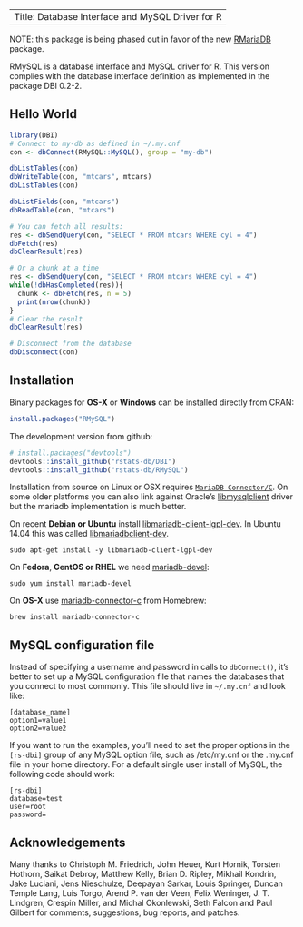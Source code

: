 
--- 
Title: Database Interface and MySQL Driver for R 
---

NOTE: this package is being phased out in favor of the new [RMariaDB](https://github.com/rstats-db/RMariaDB) package.


RMySQL is a database interface and MySQL driver for R. This version complies with the database interface definition as implemented in the package DBI 0.2-2. 

## Hello World

```R
library(DBI)
# Connect to my-db as defined in ~/.my.cnf
con <- dbConnect(RMySQL::MySQL(), group = "my-db")

dbListTables(con)
dbWriteTable(con, "mtcars", mtcars)
dbListTables(con)

dbListFields(con, "mtcars")
dbReadTable(con, "mtcars")

# You can fetch all results:
res <- dbSendQuery(con, "SELECT * FROM mtcars WHERE cyl = 4")
dbFetch(res)
dbClearResult(res)

# Or a chunk at a time
res <- dbSendQuery(con, "SELECT * FROM mtcars WHERE cyl = 4")
while(!dbHasCompleted(res)){
  chunk <- dbFetch(res, n = 5)
  print(nrow(chunk))
}
# Clear the result
dbClearResult(res)

# Disconnect from the database
dbDisconnect(con)
```

## Installation

Binary packages for __OS-X__ or __Windows__ can be installed directly from CRAN:

```r
install.packages("RMySQL")
```

The development version from github:

```R
# install.packages("devtools")
devtools::install_github("rstats-db/DBI")
devtools::install_github("rstats-db/RMySQL")
```

Installation from source on Linux or OSX requires [`MariaDB Connector/C`](https://downloads.mariadb.org/connector-c/). On some older platforms you can also link against Oracle's [libmysqlclient](https://packages.debian.org/testing/libmysqlclient-dev) driver but the mariadb implementation is much better.

On recent __Debian or Ubuntu__ install [libmariadb-client-lgpl-dev](https://packages.debian.org/testing/libmariadb-client-lgpl-dev). In Ubuntu 14.04 this was called [libmariadbclient-dev](http://packages.ubuntu.com/trusty/libmariadbclient-dev).

```
sudo apt-get install -y libmariadb-client-lgpl-dev
```

On __Fedora__,  __CentOS or RHEL__ we need [mariadb-devel](https://apps.fedoraproject.org/packages/mariadb-devel):

```
sudo yum install mariadb-devel
````

On __OS-X__ use [mariadb-connector-c](https://github.com/Homebrew/homebrew-core/blob/master/Formula/mariadb-connector-c.rb) from Homebrew:

```
brew install mariadb-connector-c
```


## MySQL configuration file

Instead of specifying a username and password in calls to `dbConnect()`, it's better to set up a MySQL configuration file that names the databases that you connect to most commonly. This file should live in `~/.my.cnf` and look like:

```
[database_name]
option1=value1
option2=value2
```

If you want to run the examples, you'll need to set the proper options in the `[rs-dbi]` group of any MySQL option file, such as /etc/my.cnf or the .my.cnf file in your home directory. For a default single user install of MySQL, the following code should work:

```
[rs-dbi]
database=test
user=root
password=
```

## Acknowledgements

Many thanks to Christoph M. Friedrich, John Heuer, Kurt Hornik, Torsten Hothorn, Saikat Debroy, Matthew Kelly, Brian D. Ripley, Mikhail Kondrin, Jake Luciani, Jens Nieschulze, Deepayan Sarkar, Louis Springer, Duncan Temple Lang, Luis Torgo, Arend P. van der Veen, Felix Weninger, J. T. Lindgren, Crespin Miller, and Michal Okonlewski, Seth Falcon and Paul Gilbert for comments, suggestions, bug reports, and patches.

